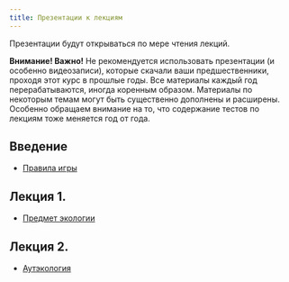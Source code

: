 ```yaml
---
title: Презентации к лекциям
---
```


Презентации будут открываться по мере чтения лекций.

**Внимание! Важно!**  Не рекомендуется использовать презентации (и особенно видеозаписи), которые скачали ваши предшественники, проходя этот курс в прошлые годы. Все материалы каждый год перерабатываются, иногда коренным образом. Материалы по некоторым темам могут быть существенно дополнены и расширены. Особенно обращаем внимание на то, что содержание тестов по лекциям тоже меняется год от года. 


<!-- Версия для биологов -->

## Введение

- [Правила игры](Presentations/Lecture Introduction.pdf)

## Лекция 1.

- [Предмет экологии](Presentations//Lecture 1 Предмет экологии.pdf)

## Лекция 2.

- [Аутэкология](Presentations//Lecture 2 Аутэкология .pdf)


<!-- ## Лекция 3. -->

<!-- - [Демэкология](Presentations//Lecture 3 Популяция и ее структура.pdf) -->


<!-- ## Лекция 4. -->

<!-- - [Динамика популяции](Presentations//Lecture 4 Динамика популяции.pdf) -->


<!-- ## Лекция 5. -->

<!-- - [Взаимоотношения организмов (часть 1)](Presentations//Lecture 5 Симфизиология.pdf) -->


<!-- ## Лекция 6. -->

<!-- - [Взаимоотношения организмов (часть 2)](Presentations//Lecture 6 Классификация отношений.pdf) -->

<!-- ## Лекция 7. -->

<!-- - [Конкурентные отношения](Presentations//Lecture 7 Конкуренция.pdf) -->


<!-- ## Лекция 8. -->

<!-- - [Трофические связи](Presentations//Lecture 8 Трофические связи.pdf) -->



<!-- ## Лекция 9. -->

<!-- - [Симбиозы](Presentations//Lecture 9 Симбиозы.pdf) -->



<!-- ## Лекция 10. -->

<!-- - [Структура сообщества](Presentations//Lecture 10 Структура сообщества.pdf) -->


<!-- ## Лекция 11 и 12. -->

<!-- - [Экосистемы и сукцессии](Presentations//Lecture 11 Экосистема19.pdf) -->


<!-- - [Экосистемы хорологические единицы](Presentations//Lecture 13 Экосистемы хорологические единицы.pdf) -->


<!-- ## Презентация для семинара по теме "Температура и живые системы" -->

<!-- - [Температура](Presentations//Temperature living systems.pdf) -->


<!-- ## Презентация для семинара по теме "Экологические группировки гидробионтов" -->

<!-- - [Экологические группировки гидробионтов](Presentations//Экологические группы гидробионтов Презентация к семинару Чернова 2022.pdf) -->





<!-- Версия для биотехнологов -->

<!-- ## Введение -->

<!-- - [Правила игры](Presentations/Lecture Introduction (биотехнологи).pdf) -->

<!-- ## Лекция 1. Предмет экологии.  -->

<!-- - [Предмет экологии](Presentations//Введение в ОТС. Суть экологии (биотехнологи).pdf) -->

<!-- ## Лекция 2. Аутоэкология. -->

<!-- - [Аутэкология](Presentations/Аутэкология (биотехнологи).pdf) -->



<!-- ## Лекция 3. Структура популяций.  -->

<!-- - [Демэкология](Presentations//Популяции и их структура (биотехнологи).pdf) -->


<!-- ## Лекция 4. Динамика популяций.  -->


<!-- - [Динамика популяции](Presentations//Динамика популяции (биотехнологи).pdf) -->


<!-- ## Лекции 5-6. Взаимоотношения организмов и структура сообществ. -->

<!-- - [Взаимоотношения организмов и структура сообществ](Presentations//Взаимоотношения организмов и структура сообщества (биотехнологи).pdf) -->

<!-- **Дополнительные материалы**  -->

<!-- - [Классификация симфизиологических связей (по В. Н. Белемишеву)](Presentations//Lecture 5 Взаимоотношения часть 1.pdf) -->

<!-- - [Видео лекции про симфизиологические связи](https://drive.google.com/file/d/1qkhwZqhE-mmFarFXI5Vgyts-hiCnNuA4/view?usp=sharing) -->


<!-- ## Лекция 6. Трофические связи. -->

<!-- - [Трофические связи](Presentations//Трофические связи (биотехнологи).pdf) -->

<!-- - [Симбиозы](Presentations//Lecture 9 Симбиозы.pdf) -->
<!-- - [Симбиозы. Видео](https://drive.google.com/file/d/1ikI8bSG5vgUVa_CZpeQvYBeJ8jqUoKk0/view?usp=sharing) -->


<!-- ## Лекция 7. Конкурентные отношения и структура сообществ. -->

<!-- - [Конкуренция, экологические ниши и структура сообществ](Presentations//Конкурентные отношения и структура сообществ (биотехнологи).pdf) -->


<!-- ## Лекции 7-8. Экосистемы и  глобальные круговороты -->


<!-- - [Структура и динамика экоситсем](Presentations//Структура и динамика экосистем (биотехнологи).pdf) -->

<!-- - [Глобальные круговороты (дополнительные материалы)](Presentations//Биогеохимические циклы (биотехнологи).pdf) -->



<!-- ## Лекция 8. -->


<!-- - [Структура и динамика сообщества](Presentations//Структура и динамика сообществ (биотехнологи).pdf) -->



<!-- ## Лекция 7. -->

<!-- - [Конкурентные отношения](Presentations//Lecture 7 Конкуренция.pdf) -->


<!-- ## Лекция 8. -->

<!-- - [Трофические связи](Presentations//Lecture 8 Трофические отношения.pdf) -->



<!-- ## Лекция 9. -->

<!-- - [Симбиозы](Presentations//Lecture 9 Симбиозы.pdf) -->



<!-- ## Лекция 10. -->

<!-- - [Структура сообщества](Presentations//Lecture 10 Структура сообщества.pdf) -->


<!-- ## Лекция 11 и 12. -->

<!-- - [Экосистемы и сукцессии](Presentations//Lecture 11 Экосистема19.pdf) -->


<!-- - [Экосистемы хорологические единицы](Presentations//Lecture 13 Экосистемы хорологические единицы.pdf) -->


<!-- ## Презентация для семинара по теме "Температура и живые системы" -->

<!-- - [Температура](Presentations//Temperature living systems.pdf) -->






